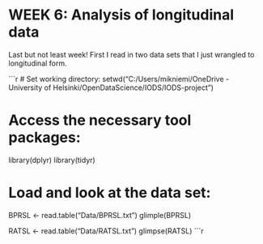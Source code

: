 # WEEK 6: Analysis of longitudinal data

Last but not least week! First I read in two data sets that I just wrangled to longitudinal form.

```r
# Set working directory:
setwd("C:/Users/mikniemi/OneDrive - University of Helsinki/OpenDataScience/IODS/IODS-project")

# Access the necessary tool packages:
library(dplyr)
library(tidyr)

# Load and look at the data set:
BPRSL <- read.table("Data/BPRSL.txt")
glimple(BPRSL)

RATSL <- read.table("Data/RATSL.txt")
glimpse(RATSL)
```r



